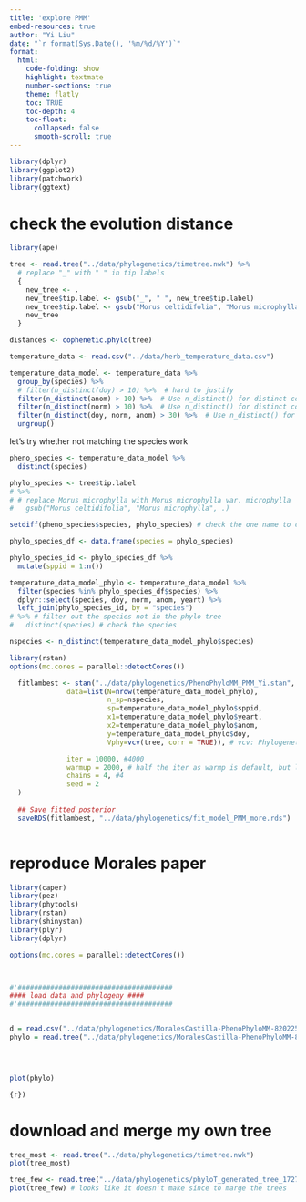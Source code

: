 ```yaml
---
title: 'explore PMM'
embed-resources: true
author: "Yi Liu"
date: "`r format(Sys.Date(), '%m/%d/%Y')`"
format:
  html:
    code-folding: show
    highlight: textmate
    number-sections: true
    theme: flatly
    toc: TRUE
    toc-depth: 4
    toc-float:
      collapsed: false
      smooth-scroll: true
---
```


```r
library(dplyr)
library(ggplot2)
library(patchwork)
library(ggtext)


```

# check the evolution distance
```r
library(ape)

tree <- read.tree("../data/phylogenetics/timetree.nwk") %>% 
  # replace "_" with " " in tip labels
  {
    new_tree <- .
    new_tree$tip.label <- gsub("_", " ", new_tree$tip.label)
    new_tree$tip.label <- gsub("Morus celtidifolia", "Morus microphylla", new_tree$tip.label)
    new_tree
  }
```

```r
distances <- cophenetic.phylo(tree)
```

```r
temperature_data <- read.csv("../data/herb_temperature_data.csv")

temperature_data_model <- temperature_data %>%
  group_by(species) %>%
  # filter(n_distinct(doy) > 10) %>%  # hard to justify
  filter(n_distinct(anom) > 10) %>%  # Use n_distinct() for distinct counting
  filter(n_distinct(norm) > 10) %>%  # Use n_distinct() for distinct counting
  filter(n_distinct(doy, norm, anom) > 30) %>%  # Use n_distinct() for distinct counting
  ungroup() 

```


let's try whether not matching the species work

```r
pheno_species <- temperature_data_model %>%
  distinct(species)

phylo_species <- tree$tip.label 
# %>% 
# # replace Morus microphylla with Morus microphylla var. microphylla
#   gsub("Morus celtidifolia", "Morus microphylla", .) 

setdiff(pheno_species$species, phylo_species) # check the one name to correct
```

```r
phylo_species_df <- data.frame(species = phylo_species)

phylo_species_id <- phylo_species_df %>% 
  mutate(sppid = 1:n())

temperature_data_model_phylo <- temperature_data_model %>%
  filter(species %in% phylo_species_df$species) %>% 
  dplyr::select(species, doy, norm, anom, yeart) %>% 
  left_join(phylo_species_id, by = "species")
# %>% # filter out the species not in the phylo tree
#   distinct(species) # check the species

nspecies <- n_distinct(temperature_data_model_phylo$species)
```



```r
library(rstan)
options(mc.cores = parallel::detectCores())

  fitlambest <- stan("../data/phylogenetics/PhenoPhyloMM_PMM_Yi.stan",
              data=list(N=nrow(temperature_data_model_phylo),
                        n_sp=nspecies,
                        sp=temperature_data_model_phylo$sppid,
                        x1=temperature_data_model_phylo$yeart,
                        x2=temperature_data_model_phylo$anom,
                        y=temperature_data_model_phylo$doy,
                        Vphy=vcv(tree, corr = TRUE)), # vcv: Phylogenetic Variance-covariance or Correlation Matrix

              iter = 10000, #4000
              warmup = 2000, # half the iter as warmp is default, but leaving in case we want to change
              chains = 4, #4
              seed = 2 
  )
  
  ## Save fitted posterior
  saveRDS(fitlambest, "../data/phylogenetics/fit_model_PMM_more.rds")
  

```



# reproduce Morales paper

```r
library(caper)
library(pez)
library(phytools)
library(rstan)
library(shinystan)
library(plyr)
library(dplyr)

options(mc.cores = parallel::detectCores())



#'######################################
#### load data and phylogeny ####
#'######################################


d = read.csv("../data/phylogenetics/MoralesCastilla-PhenoPhyloMM-8202252/data/ospreebbphyloms_forknb.csv")
phylo = read.tree("../data/phylogenetics/MoralesCastilla-PhenoPhyloMM-8202252/data/phyloforphyloms.tre")


  
```

```r
plot(phylo)
```

```{r})
```







# download and merge my own tree
```r

tree_most <- read.tree("../data/phylogenetics/timetree.nwk")
plot(tree_most)
```

```r
tree_few <- read.tree("../data/phylogenetics/phyloT_generated_tree_1727817578_newick.txt")
plot(tree_few) # looks like it doesn't make since to marge the trees
```

```r
```

